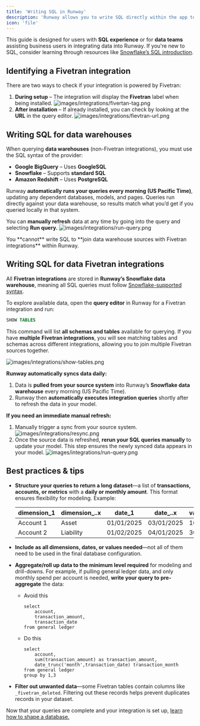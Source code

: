 ```yaml
---
title: 'Writing SQL in Runway'
description: 'Runway allows you to write SQL directly within the app to pull, shape, and transform data based on your needs. This feature is available for integrations using one of our supported data warehouses or any of our Fivetran integrations.'
icon: 'file'
---
```


This guide is designed for users with **SQL experience** or for **data teams** assisting business users in integrating data into Runway. If you're new to SQL, consider learning through resources like [Snowflake’s SQL introduction](https://docs.snowflake.com/en/learn-tutorials).

## **Identifying a Fivetran integration**

There are two ways to check if your integration is powered by Fivetran:

1. **During setup** – The integration will display the **Fivetran** label when being installed.
   ![images/integrations/fivertan-tag.png](/images/integrations/fivertan-tag.png)
2. **After installation** – If already installed, you can check by looking at the **URL** in the query editor.
   ![images/integrations/fievtran-url.png](/images/integrations/fievtran-url.png)

## **Writing SQL for data warehouses**

When querying **data warehouses** (non-Fivetran integrations), you must use the SQL syntax of the provider:

- **Google BigQuery** – Uses **GoogleSQL**
- **Snowflake** – Supports **standard SQL**
- **Amazon Redshift** – Uses **PostgreSQL**

Runway **automatically runs your queries every morning (US Pacific Time)**, updating any dependent databases, models, and pages. Queries run directly against your data warehouse, so results match what you’d get if you queried locally in that system.

You can **manually refresh** data at any time by going into the query and selecting **Run query.**
![images/integrations/run-query.png](/images/integrations/run-query.png)

<Warning>
  You **cannot** write SQL to **join data warehouse sources with Fivetran
  integrations** within Runway.
</Warning>

## **Writing SQL for data Fivetran integrations**

All **Fivetran integrations** are stored in **Runway’s Snowflake data warehouse**, meaning all SQL queries must follow [Snowflake-supported syntax](https://docs.snowflake.com/en/guides-overview-queries).

To explore available data, open the **query editor** in Runway for a Fivetran integration and run:

```sql
SHOW TABLES
```

This command will list **all schemas and tables** available for querying. If you have **multiple** **Fivetran integrations**, you will see matching tables and schemas across different integrations, allowing you to join multiple Fivetran sources together.

![images/integrations/show-tables.png](/images/integrations/show-tables.png)

**Runway automatically syncs data daily:**

1. Data is **pulled from your source system** into Runway’s **Snowflake data warehouse** every morning (US Pacific Time).
2. Runway then **automatically** **executes integration queries** shortly after to refresh the data in your model.

**If you need an immediate manual refresh:**

1. Manually trigger a sync from your source system.
   ![images/integrations/resync.png](/images/integrations/resync.png)
2. Once the source data is refreshed, **rerun your SQL queries manually** to update your model. This step ensures the newly synced data appears in your model.
   ![images/integrations/run-query.png](/images/integrations/run-query.png)

## Best practices & tips

- **Structure your queries to return a long dataset**—a list of **transactions, accounts, or metrics** with a **daily or monthly amount**. This format ensures flexibility for modeling. Example:

  | dimension_1 | dimension\_..x | date_1     | date\_..x  | value_1 | value\_..x |
  | ----------- | -------------- | ---------- | ---------- | ------- | ---------- |
  | Account 1   | Asset          | 01/01/2025 | 03/01/2025 | 10      | 20         |
  | Account 2   | Liability      | 01/02/2025 | 04/01/2025 | 30      | 40         |

- **Include as all dimensions, dates, or values needed**—not all of them need to be used in the final database configuration.
- **Aggregate/roll up data to the minimum level required** for modeling and drill-downs. For example, if pulling general ledger data, and only monthly spend per account is needed, **write your query to pre-aggregate** the data:

  - Avoid this

    ```
    select
    	account,
    	transaction_amount,
    	transaction_date
    from general ledger

    ```

  - Do this

    ```
    select
    	account,
    	sum(transaction_amount) as transaction_amount,
    	date_trunc('month',transaction_date) transaction_month
    from general ledger
    group by 1,3

    ```

- **Filter out unwanted data**—some Fivetran tables contain columns like `_fivetran_deleted`. Filtering out these records helps prevent duplicates records in your dataset.

Now that your queries are complete and your integration is set up, [learn how to shape a database.](https://www.notion.so/Databases-basics-1ae691424a288035817ae31f2a0729b5?pvs=21)
